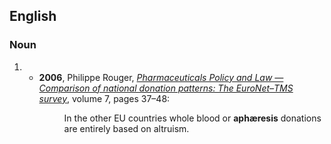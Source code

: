 {{also|aphaeresis|Aphäresis}}
==English==

===Noun===
{{en-noun|~|aphæreses}}

# {{obsolete form of|en|apheresis}}
#* '''2006''', Philippe Rouger, ''[http://iospress.metapress.com/app/home/contribution.asp?referrer=parent&backto=issue,4,34;journal,3,9;linkingpublicationresults,1:300179,1 Pharmaceuticals Policy and Law — Comparison of national donation patterns: The EuroNet–TMS survey]'', volume 7, pages 37–48:
#*: In the other EU countries whole blood or '''aphæresis''' donations are entirely based on altruism.